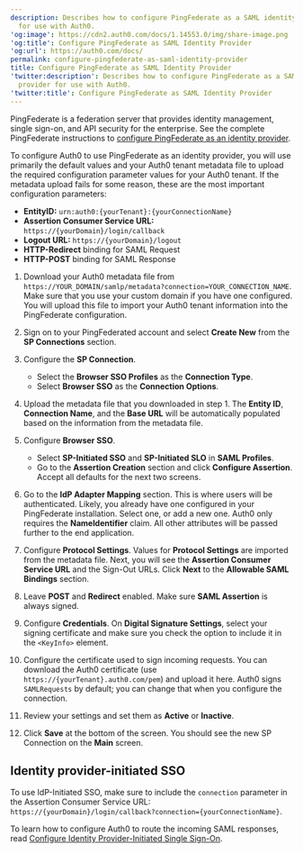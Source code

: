 ```yaml
---
description: Describes how to configure PingFederate as a SAML identity provider
  for use with Auth0.
'og:image': https://cdn2.auth0.com/docs/1.14553.0/img/share-image.png
'og:title': Configure PingFederate as SAML Identity Provider
'og:url': https://auth0.com/docs/
permalink: configure-pingfederate-as-saml-identity-provider
title: Configure PingFederate as SAML Identity Provider
'twitter:description': Describes how to configure PingFederate as a SAML identity
  provider for use with Auth0.
'twitter:title': Configure PingFederate as SAML Identity Provider
---
```

PingFederate is a federation server that provides identity management, <Tooltip tip="Single Sign-On (SSO): Service that, after a user logs into one applicaton, automatically logs that user in to other applications." cta="View Glossary" href="/docs/glossary?term=single+sign-on">single sign-on</Tooltip>, and API security for the enterprise. See the complete PingFederate instructions to [configure PingFederate as an identity provider](https://docs.pingidentity.com/r/en-us/pingfederate-120/pf_ident_provid_sso_config).

To configure Auth0 to use PingFederate as an <Tooltip tip="Identity Provider (IdP): Service that stores and manages digital identities." cta="View Glossary" href="/docs/glossary?term=identity+provider">identity provider</Tooltip>, you will use primarily the default values and your Auth0 tenant metadata file to upload the required configuration parameter values for your Auth0 tenant. If the metadata upload fails for some reason, these are the most important configuration parameters:

* **EntityID:** `urn:auth0:{yourTenant}:{yourConnectionName}`
* **Assertion Consumer Service URL:** `https://{yourDomain}/login/callback`
* **Logout URL:** `https://{yourDomain}/logout`
* **HTTP-Redirect** binding for <Tooltip tip="Security Assertion Markup Language (SAML): Standardized protocol allowing two parties to exchange authentication information without a password." cta="View Glossary" href="/docs/glossary?term=SAML">SAML</Tooltip> Request
* **HTTP-POST** binding for SAML Response

1. Download your Auth0 metadata file from `https://YOUR_DOMAIN/samlp/metadata?connection=YOUR_CONNECTION_NAME`. Make sure that you use your custom domain if you have one configured. You will upload this file to import your Auth0 tenant information into the PingFederate configuration.
2. Sign on to your PingFederated account and select **Create New** from the **SP Connections** section.
3. Configure the **SP Connection**.

   * Select the **Browser SSO Profiles** as the **Connection Type**.
   * Select **Browser SSO** as the **Connection Options**.
4. Upload the metadata file that you downloaded in step 1. The **Entity ID**, **Connection Name**, and the **Base URL** will be automatically populated based on the information from the metadata file.
5. Configure **Browser SSO**.

   * Select **SP-Initiated SSO** and **SP-Initiated SLO** in **SAML Profiles**.
   * Go to the **Assertion Creation** section and click **Configure Assertion**. Accept all defaults for the next two screens.
6. Go to the **IdP Adapter Mapping** section. This is where users will be authenticated. Likely, you already have one configured in your PingFederate installation. Select one, or add a new one. Auth0 only requires the **NameIdentifier** claim. All other attributes will be passed further to the end application.
7. Configure **Protocol Settings**. Values for **Protocol Settings** are imported from the metadata file. Next, you will see the **Assertion Consumer Service URL** and the Sign-Out URLs. Click **Next** to the **Allowable SAML Bindings** section.
8. Leave **POST** and **Redirect** enabled. Make sure **SAML Assertion** is always signed.
9. Configure **Credentials**. On **Digital Signature Settings**, select your signing certificate and make sure you check the option to include it in the `<KeyInfo>` element.
10. Configure the certificate used to sign incoming requests. You can download the Auth0 certificate (use `https://{yourTenant}.auth0.com/pem`) and upload it here. Auth0 signs `SAMLRequests` by default; you can change that when you configure the connection.
11. Review your settings and set them as **Active** or **Inactive**.
12. Click **Save** at the bottom of the screen. You should see the new SP Connection on the **Main** screen.

## Identity provider-initiated SSO

To use IdP-Initiated SSO, make sure to include the `connection` parameter in the Assertion Consumer Service URL: `https://{yourDomain}/login/callback?connection={yourConnectionName}`.

To learn how to configure Auth0 to route the incoming SAML responses, read [Configure Identity Provider-Initiated Single Sign-On](/docs/authenticate/protocols/saml/saml-sso-integrations/identity-provider-initiated-single-sign-on).